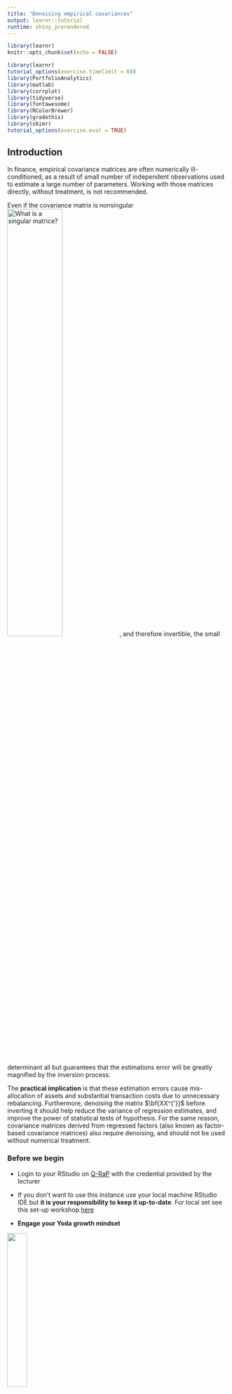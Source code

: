 ```yaml
---
title: "Denoising empirical covariances"
output: learnr::tutorial
runtime: shiny_prerendered
---
```


```r
library(learnr)
knitr::opts_chunk$set(echo = FALSE)
```


```r
library(learnr)
tutorial_options(exercise.timelimit = 60)
library(PortfolioAnalytics)
library(matlab)
library(corrplot)
library(tidyverse)
library(fontawesome)
library(RColorBrewer)
library(gradethis)
library(skimr)
tutorial_options(exercise.eval = TRUE)
```

## Introduction

In finance, empirical covariance matrices are often numerically ill-conditioned, as a result of small number of independent observations used to estimate a large number of parameters.  Working with those matrices directly, without treatment, is not recommended.

Even if the covariance matrix is nonsingular
![What is a singular matrice?](https://youtu.be/UqyN7-tRS00){width="50%" align="center"}
, and therefore invertible, the small determinant all but guarantees that the estimations error will be greatly magnified by the inversion process.

The **practical implication** is that these estimation errors cause mis-allocation of assets and substantial transaction costs due to unnecessary rebalancing.  Furthermore, denoising the matrix $\bf{XX^{'}}$ before inverting it should help reduce the variance of regression estimates, and improve the power of statistical tests of hypothesis.  For the same reason, covariance matrices derived from regressed factors (also known as factor-based covariance matrices) also require denoising, and should not be used without numerical treatment.  

### Before we begin
* Login to your RStudio on [Q-RaP](https://q-rap.qub.ac.uk:8787) with the credential provided by the lecturer
* If you don't want to use this instance use your local machine RStudio IDE but **it is your responsibility to keep it up-to-date**. For local set see this set-up workshop [here](https://q-rap.qub.ac.uk/set-up/)

* **Engage your Yoda growth mindset**

![](https://l.imgt.es/resource-preview-imgs/436d1438-0fa0-419f-b0fa-5923410ec22f%2Fyodagmmeme.crop_414x311_50%2C1.preview.jpg){width="30%"}


### Outline

In this workshop you can learn:

* First time set-up of git on Q-RaP RStudio 
* Creating fake portfolio data
* Examine correlations of the fake portfolio data
* Creating a function in R
* Setting up functions in R to *denoise* data using the Marcenko-Pastur distribution

### Tools you will use

* Queen' Management School Remote Analytics Desktop 
1. [Q-RaP RStudio](https://q-rap.qub.ac.uk:8787) Or your local RStudio IDE
2. [Q-RaP RStudio Connect](https://q-rap.qub.ac.uk) 

I have preloaded the packages for this tutorial with 

```r
library(tidyverse) # loads dplyr, ggplot2, and others
library(PortfolioAnalytics)
library(matlab)
library(fontawesome)
library(corrplot)
library(RColorBrewer)
library(skimr)
load("dow30data.RData")
source("marcenko_pastur_fns.R") # pre-defined function to estimate marcenko-pastur probability densities
```


## Exercise 1: Git integration{data-progressive=TRUE}

### First time set-up for git

* Register for account on GitHub (https://github.com/). We recommend using a username that incorporates your name (barryquinn1,ckelly66)

* If you haven't already click on this invite https://classroom.github.com/a/GCR_J0yx to clone the repository for workshop 1.

* If this has been successful you should now have something like this when you visit your GitHub account.

<img src="img/github_success.png" width="30%">

### Create RStudio project using Git

* Log in to [Q-RaP RStudio](https://q-rap.qub.ac.uk:8787) and begin to create a new project using a git repository

![Use this video for guidance on the above set-up](https://vimeo.com/511197952){width="50%"}

* If it is your first time using git you need to run the following in the `Terminal` console, then repeat step 4

```bash
git config --global user.email "<your github email>"
# This is the email you used to register with GitHub.
git config --global user.name "<your github username>"
```

## Excercise 2: Simulating fake data{data-progressive=TRUE}
In quantitative finance we do not have a laboratory where we can securely experiment in an environment that is controlled.  Most financial research is carried out on *Real* or **Big World** data which is complex, misbehaves and are uncontrollable.  Experimentation in finance is achieved by simulating **Small World** data with know statistical properties which can be controlled.

Portfolio data from the **Big World** is usually insufficient to produce meaningful results, this insufficiency can be illustrated but create some **Small World** random data.  

### Fake portfolio data

The follow creates a portfolio in independently and identically distributed *fake* stock returns. Click `Run Code` to see a fake portfolio created:

```r
stocks=20
trading_days=40
fake_port <- array(
  rnorm(trading_days*stocks,
        mean = 0.01,sd = 0.01),
  dim = c(trading_days,stocks)) %>% 
  as.tibble()
fake_port %>% skim()
```
> Describe the data?
**The data is a sample of individual and identically distributed stock returns for 20 stocks over 40 trading days. The sample is drawn from a random normal distribution with mean 0.01 and standard deviation 0.01.  This is the assumed data generating process of daily stock returns that the analyst has postulated.

### Test your knowledge

```r
question("what do you expect the correlation matrix of these portfolio to look like if the are drawn to be independent and identically distributed ?",
  answer("I expect there to be no pairwise correlation as the data is random"),
  answer("I expect there to be some real pairwise correlation as the data is random"),
  answer("I expect there to be some spurious pairwise correlation as the data is random", correct = TRUE),
  answer("I expect there to boe some real pairwise correlation as the data is nonrandom")
  ,allow_retry = TRUE
)
```
<div id="random-hint">
**Hint:** use `?rnorm()` in the console to understand the output of this function 
</div>

## Exercise 3: Prettier code with pipes `%>%` {data-progressive=TRUE}
To understand the correct expectation from the above question, lets consider the correlation matrix of our fake portfolio. 

### Pipes 
Firstly, I will introduce the process of piping code in R.  The point of the pipe is to help you write code in a way that is easier to read and understand. To see why the pipe is so useful, we’re going to explore a number of ways of writing the same code.  The pipe operator in R is `%>%` from the `magrittr` pacakge. For more details see [Hadley 2020 "R for Data Science) Chapter 18](https://r4ds.had.co.nz/pipes.html?q=piping#piping-alternatives)

* An algorithm for my morning routine
```r
leave_home(get_dressed(get_out_of_bed(wake_up(me,time="6:30"),side="left"),trousers=TRUE,shirt=TRUE),car=FALSE,bike=TRUE,pandemic=FALSE)
```

* With piping
```r
me %>%
  wake_up(time="6:30") %>%
  get_out_of_bed(side="left") %>%
  get_dressed(trousers=TRUE,shirt=TRUE) %>%
  leave_house(car=FALSE,bike=TRUE,pandemic=FALSE)
```

So the piping operator allows the code to be more readable and logic.

### Your turn
```r
## Recode this using piping 
summarise(group_by(mutate(fake_port,Type="Fake"),by="Type"),meanV1=mean(V1))
```

```r
## Recode this using piping 
fake_port %>%
  mutate(Type="Fake") %>%
  group_by(Type) %>%
  summarise(meanV1=mean(V1))
```


## Exercise 4: Pairwise correlation analysis

Given the fake portfolio was created by drawing independent and identically distributed random normal observations, by definition there should be no correlation between the fake stock returns.  

Write some code to evaluate and visualise the correlation of the fake portfolio returns which can be access in the object `fake_port`

```r

```

```r
cor(fake_port) %>%
  corrplot(type="upper",
           method = "number",
           order="hclust",
           col=brewer.pal(n=8, name="RdYlBu"))
```

```r
"Fantastic work, you and developing a nice growth mindset."
```

## Excercise 5:  Functions in R {data-progressive=TRUE}

### Create a function in R

R, at its heart, is a functional programming (FP) language. This means that it provides many tools for the creation and manipulation of functions.
```r
# Write a function to add two numbers together then test the function with numbers 1 and 2
add_numbers <- function(a, b) {
  
}
```

```r
# Write a function to add two numbers together
add_numbers <- function(a, b) {
 a + b 
}
add_numbers(1,2)
```

### Create a function in R for marcenko pastur distribution estimates

Recall the Mercenko-Pastur distribution can be defined as:

$$\rho\left(\lambda  \right) = 
    \begin{cases} 
      \frac{T}{N}\frac{\sqrt {\left( {{\lambda _{+}} - \lambda} \right)\left( {\lambda  - {\lambda _{- }}} \right)}}{2\pi \lambda {\sigma ^2}}, & \text{if } \lambda \in [\lambda _{+},\lambda _{-}] \\
      0, & \text{if } \lambda \notin [\lambda _{+},\lambda _{-}]
     \end{cases}$$

where the maximum expected eigenvalue is $\lambda_{+}=\sigma^2(1+\sqrt{N/T})^2$ and the minimum expected eigenvalue is  $\lambda_{-}=\sigma^2(1-\sqrt{N/T})^2$

The following translates the above maths into `R` code. 
```r
mp_pdf<-function(var,t,m,pts) {
  q=t/m
  eMin<-var*(1-(1./q)^.5)^2 
  eMax<-var*(1+(1./q)^.5)^2 
  eVal<-linspace(eMin,eMax,pts)
  pd<-q/(2*pi*var*eVal)*((eMax-eVal)*(eVal-eMin))^.5
  pdf<-tibble(pd=pd,e=eVal) 
  return(pdf)  
}
```

### Running a function

```r
#Run the Code and then use the function to create the Marcenko Pastur distribution for the fake portfolio when the variance=1.  

```

```r
mp<-mp_pdf(1,trading_days,stocks,stocks)
```


## Excercise 6: Plot the distriubtion

Research how the package `ggplot2` works and then attempt to plot the distribution created earlier.

```r
stocks=20
trading_days=40
fake_port <- array(
  rnorm(trading_days*stocks,
        mean = 0.01,sd = 0.01),
  dim = c(trading_days,stocks)) %>% 
  as.tibble()
mp<-mp_pdf(1,trading_days,stocks,stocks)
```
  

```r
# using ggplot to plot the marcenko distribution estimates of the fake portfolio

```

```r
# using ggplot to plot the marcenko distribution estimates of the fake portfolio
mp %>% 
  ggplot(aes(x=e,y=pd)) + 
  geom_line()
```
